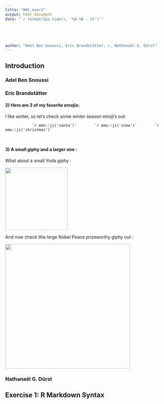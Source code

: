 ```yaml
---
title: "HW1_exer1"
output: html_document
date: "`r format(Sys.time(), '%d %B - %Y')`"





author: "Adel Ben Snoussi, Eric Brandstätter, c, Nathanaël G. Dürst"
---
```


## Introduction

### Adel Ben Snoussi

### Eric Brandstätter


#### 2) Here are 3 of my favorite emojis:


  I like winter, so let's check some winter season emoji's out:

                `r emo::ji('santa')`        `r emo::ji('snow')`        `r emo::ji('christmas')`
                
               

#### 3) A small giphy and a larger one : 

What about a small Yoda giphy :

<img src='https://media.giphy.com/media/fItgT774J3nWw/giphy.gif' width='200' height='200' />

And now check this large Nobel Peace prizeworthy giphy out : 

<img src='https://media.giphy.com/media/VIcaanHSuNbSg68YQE/giphy.gif' width='400' height='400' />





### Nathanaël G. Dürst

## Exercise 1: R Markdown Syntax

```r

```